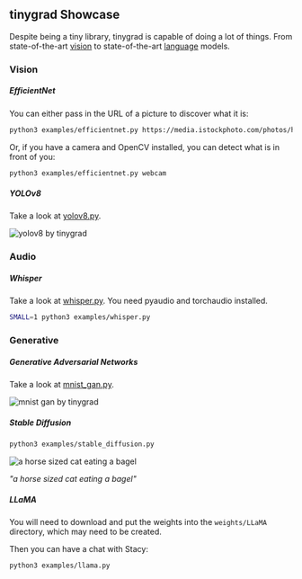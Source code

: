 ## tinygrad Showcase

Despite being a tiny library, tinygrad is capable of doing a lot of things. From state-of-the-art [vision](https://arxiv.org/abs/1905.11946) to state-of-the-art [language](https://arxiv.org/abs/1706.03762) models.

### Vision

##### EfficientNet

You can either pass in the URL of a picture to discover what it is:

```sh
python3 examples/efficientnet.py https://media.istockphoto.com/photos/hen-picture-id831791190
```

Or, if you have a camera and OpenCV installed, you can detect what is in front of you:

```sh
python3 examples/efficientnet.py webcam
```

##### YOLOv8

Take a look at [yolov8.py](/examples/yolov8.py).

![yolov8 by tinygrad](/docs/showcase/yolov8_showcase_image.png)

### Audio

##### Whisper

Take a look at [whisper.py](/examples/whisper.py). You need pyaudio and torchaudio installed.

```sh
SMALL=1 python3 examples/whisper.py
```

### Generative

##### Generative Adversarial Networks

Take a look at [mnist_gan.py](/examples/mnist_gan.py).

![mnist gan by tinygrad](/docs/showcase/mnist_by_tinygrad.jpg)

##### Stable Diffusion

```sh
python3 examples/stable_diffusion.py
```

![a horse sized cat eating a bagel](/docs/showcase/stable_diffusion_by_tinygrad.jpg)

*"a horse sized cat eating a bagel"*

##### LLaMA

You will need to download and put the weights into the `weights/LLaMA` directory, which may need to be created.

Then you can have a chat with Stacy:

```sh
python3 examples/llama.py
```
